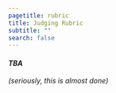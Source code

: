 ```yaml
---
pagetitle: rubric
title: Judging Rubric
subtitle: ""
search: false
---
```


#### *TBA*

*(seriously, this is almost done)*
